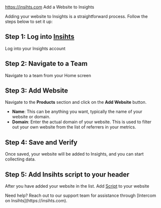 
https://insihts.com Add a Website to Insights

Adding your website to Insights is a straightforward process. Follow the steps below to set it up:

<Steps>

## Step 1: Log into [Insihts](https://www.insihts.com/auth/sign-up)

Log into your Insights account


## Step 2: Navigate to a Team

Navigate to a team from your Home screen

## Step 3: Add Website

Navigate to the **Products** section and click on the **Add Website** button.

- **Name**: This can be anything you want, typically the name of your website or domain.
- **Domain**: Enter the actual domain of your website. This is used to filter out your own website from the list of referrers in your metrics.

## Step 4: Save and Verify

Once saved, your website will be added to Insights, and you can start collecting data.

## Step 5: Add Insihts script to your header

After you have added your website in the list. Add [Script](/analytics/script) to your website
</Steps>

<Callout>
  Need help? Reach out to our support team for assistance through [Intercom on Insihts](https://insihts.com).
</Callout>

